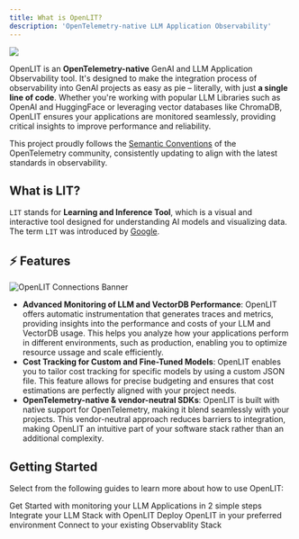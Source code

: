 ```yaml
---
title: What is OpenLIT?
description: 'OpenTelemetry-native LLM Application Observability'
---
```


<Frame>
  <img src="/images/docs-main-banner.jpeg" />
</Frame>

OpenLIT is an **OpenTelemetry-native** GenAI and LLM Application Observability tool. It's designed to make the integration process of observability into GenAI projects as easy as pie – literally, with just **a single line of code**. Whether you're working with popular LLM Libraries such as OpenAI and HuggingFace or leveraging vector databases like ChromaDB, OpenLIT ensures your applications are monitored seamlessly, providing critical insights to improve performance and reliability.

This project proudly follows the [Semantic Conventions](https://github.com/open-telemetry/semantic-conventions/tree/main/docs/gen-ai) of the OpenTelemetry community, consistently updating to align with the latest standards in observability.

## What is LIT?
`LIT` stands for **Learning and Inference Tool**, which is a visual and interactive tool designed for understanding AI models and visualizing data. 
The term `LIT` was introduced by [Google](https://developers.google.com/machine-learning/glossary#learning-interpretability-tool-lit).

## ⚡ Features
![OpenLIT Connections Banner](https://github.com/openlit/.github/blob/main/profile/assets/github-readme-connections-banner.png?raw=true)

- **Advanced Monitoring of LLM and VectorDB Performance**: OpenLIT offers automatic instrumentation that generates traces and metrics, providing insights into the performance and costs of your LLM and VectorDB usage. This helps you analyze how your applications perform in different environments, such as production, enabling you to optimize resource ussage and scale efficiently.
- **Cost Tracking for Custom and Fine-Tuned Models**: OpenLIT enables you to tailor cost tracking for specific models by using a custom JSON file. This feature allows for precise budgeting and ensures that cost estimations are perfectly aligned with your project needs.
- **OpenTelemetry-native & vendor-neutral SDKs**: OpenLIT is built with native support for OpenTelemetry, making it blend seamlessly with your projects. This vendor-neutral approach reduces barriers to integration, making OpenLIT an intuitive part of your software stack rather than an additional complexity.

## Getting Started
Select from the following guides to learn more about how to use OpenLIT:

<CardGroup cols={2}>
<Card title="Quickstart" href="/latest/quickstart" icon='bolt'>
Get Started with monitoring your LLM Applications in 2 simple steps
</Card>
<Card title="Integrations" href="/latest/integrations/introduction" icon='circle-nodes'>
Integrate your LLM Stack with OpenLIT 
</Card>
<Card title="Installation" href="/latest/installation" icon='circle-down'>
Deploy OpenLIT in your preferred environment 
</Card>
<Card title="Connections" href="/latest/connections/intro" icon='link'>
Connect to your existing Observablity Stack
</Card>
</CardGroup>

